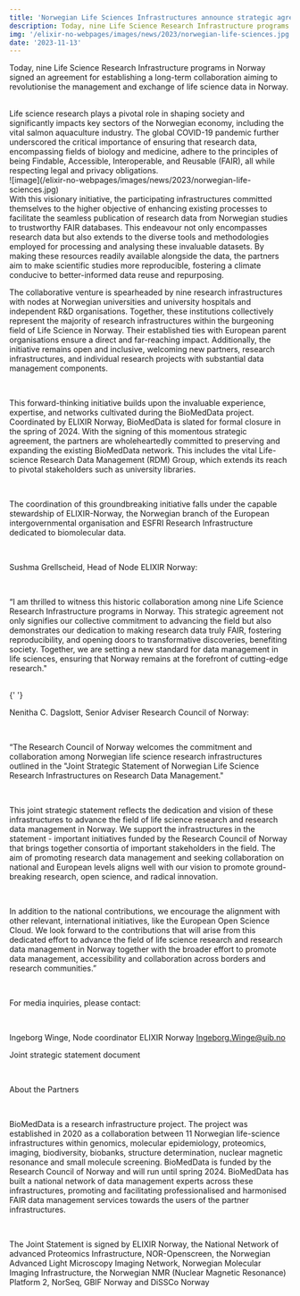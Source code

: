 ```yaml
---
title: 'Norwegian Life Sciences Infrastructures announce strategic agreement for establishing long-term collaboration on the management of research data.'
description: Today, nine Life Science Research Infrastructure programs in Norway signed an agreement for establishing a long-term collaboration aiming to revolutionise the management and exchange of life science data in Norway.
img: '/elixir-no-webpages/images/news/2023/norwegian-life-sciences.jpg'
date: '2023-11-13'
---
```


Today, nine Life Science Research Infrastructure programs in Norway signed an agreement for establishing a long-term collaboration aiming to revolutionise the management and exchange of life science data in Norway.

<br />
Life science research plays a pivotal role in shaping society and significantly impacts
key sectors of the Norwegian economy, including the vital salmon aquaculture industry.
The global COVID-19 pandemic further underscored the critical importance of ensuring
that research data, encompassing fields of biology and medicine, adhere to the principles
of being Findable, Accessible, Interoperable, and Reusable (FAIR), all while respecting
legal and privacy obligations.
<br />
![image](/elixir-no-webpages/images/news/2023/norwegian-life-sciences.jpg)
<br />
With this visionary initiative, the participating infrastructures committed themselves
to the higher objective of enhancing existing processes to facilitate the seamless
publication of research data from Norwegian studies to trustworthy FAIR databases.
This endeavour not only encompasses research data but also extends to the diverse
tools and methodologies employed for processing and analysing these invaluable datasets.
By making these resources readily available alongside the data, the partners aim
to make scientific studies more reproducible, fostering a climate conducive to better-informed
data reuse and repurposing.

<br />

The collaborative venture is spearheaded by nine research infrastructures with nodes at Norwegian universities and university hospitals and independent R&D organisations. Together, these institutions collectively represent the majority of research infrastructures within the burgeoning field of Life Science in Norway. Their established ties with European parent organisations ensure a direct and far-reaching impact. Additionally, the initiative remains open and inclusive, welcoming new partners, research infrastructures, and individual research projects with substantial data management components.

<br />

This forward-thinking initiative builds upon the invaluable experience, expertise, and networks cultivated during the BioMedData project. Coordinated by ELIXIR Norway, BioMedData is slated for formal closure in the spring of 2024. With the signing of this momentous strategic agreement, the partners are wholeheartedly committed to preserving and expanding the existing BioMedData network. This includes the vital Life-science Research Data Management (RDM) Group, which extends its reach to pivotal stakeholders such as university libraries.

<br />

The coordination of this groundbreaking initiative falls under the capable stewardship of ELIXIR-Norway, the Norwegian branch of the European intergovernmental organisation and ESFRI Research Infrastructure dedicated to biomolecular data.

<br />

Sushma Grellscheid, Head of Node ELIXIR Norway:

<br />

“I am thrilled to witness this historic collaboration among nine Life Science Research Infrastructure programs in Norway. This strategic agreement not only signifies our collective commitment to advancing the field but also demonstrates our dedication to making research data truly FAIR, fostering reproducibility, and opening doors to transformative discoveries, benefiting society. Together, we are setting a new standard for data management in life sciences, ensuring that Norway remains at the forefront of cutting-edge research."

<br />{' '}

Nenitha C. Dagslott, Senior Adviser Research Council of Norway:

<br />

“The Research Council of Norway welcomes the commitment and collaboration among Norwegian life science research infrastructures outlined in the "Joint Strategic Statement of Norwegian Life Science Research Infrastructures on Research Data Management."

<br />

This joint strategic statement reflects the dedication and vision of these infrastructures to advance the field of life science research and research data management in Norway. We support the infrastructures in the statement - important initiatives funded by the Research Council of Norway that brings together consortia of important stakeholders in the field. The aim of promoting research data management and seeking collaboration on national and European levels aligns well with our vision to promote ground-breaking research, open science, and radical innovation.

<br />

In addition to the national contributions, we encourage the alignment with other relevant, international initiatives, like the European Open Science Cloud. We look forward to the contributions that will arise from this dedicated effort to advance the field of life science research and research data management in Norway together with the broader effort to promote data management, accessibility and collaboration across borders and research communities.”

<br />

For media inquiries, please contact:

<br />

Ingeborg Winge, Node coordinator ELIXIR Norway Ingeborg.Winge@uib.no

Joint strategic statement document

<br />

About the Partners

<br />

BioMedData is a research infrastructure project. The project was established in 2020 as a collaboration between 11 Norwegian life-science infrastructures within genomics, molecular epidemiology, proteomics, imaging, biodiversity, biobanks, structure determination, nuclear magnetic resonance and small molecule screening. BioMedData is funded by the Research Council of Norway and will run until spring 2024. BioMedData has built a national network of data management experts across these infrastructures, promoting and facilitating professionalised and harmonised FAIR data management services towards the users of the partner infrastructures.

<br />

The Joint Statement is signed by ELIXIR Norway, the National Network of advanced Proteomics Infrastructure, NOR-Openscreen, the Norwegian Advanced Light Microscopy Imaging Network, Norwegian Molecular Imaging Infrastructure, the Norwegian NMR (Nuclear Magnetic Resonance) Platform 2, NorSeq, GBIF Norway and DiSSCo Norway
